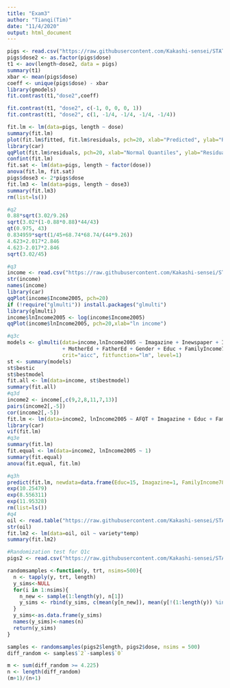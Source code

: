 ```yaml
---
title: "Exam3"
author: "Tianqi(Tim)"
date: "11/4/2020"
output: html_document
---
```


```r
pigs <- read.csv("https://raw.githubusercontent.com/Kakashi-sensei/STAT_587_2020_fall_exam3/main/pigs.csv", header=TRUE)
pigs$dose2 <- as.factor(pigs$dose)
t1 <- aov(length~dose2, data = pigs)
summary(t1)
xbar <- mean(pigs$dose)
coeff <- unique(pigs$dose) - xbar
library(gmodels)
fit.contrast(t1,"dose2",coeff)

fit.contrast(t1, "dose2", c(-1, 0, 0, 0, 1))
fit.contrast(t1, "dose2", c(1, -1/4, -1/4, -1/4, -1/4))

fit.lm <- lm(data=pigs, length ~ dose)
summary(fit.lm)
plot(fit.lm$fitted, fit.lm$residuals, pch=20, xlab="Predicted", ylab="Residuals", main="Residual by Predicted Plot",abline(a=0, b=0))
library(car)
qqPlot(fit.lm$residuals, pch=20, xlab="Normal Quantiles", ylab="Residuals")
confint(fit.lm)
fit.sat <- lm(data=pigs, length ~ factor(dose))
anova(fit.lm, fit.sat)
pigs$dose3 <- 2*pigs$dose
fit.lm3 <- lm(data=pigs, length ~ dose3)
summary(fit.lm3)
rm(list=ls())

#q2
0.88*sqrt(3.02/9.26)
sqrt(3.02*(1-0.88*0.88)*44/43)
qt(0.975, 43)
0.834959*sqrt(1/45+68.74*68.74/(44*9.26))
4.623+2.017*2.846
4.623-2.017*2.846
sqrt(3.02/45)

#q3
income <- read.csv("https://raw.githubusercontent.com/Kakashi-sensei/STAT_587_2020_fall_exam3/main/income.csv", header=TRUE)
str(income)
names(income)
library(car)
qqPlot(income$Income2005, pch=20)
if (!require("glmulti")) install.packages("glmulti")
library(glmulti)
income$lnIncome2005 <- log(income$Income2005)
qqPlot(income$lnIncome2005, pch=20,xlab="ln income")

#q3c
models <- glmulti(data=income,lnIncome2005 ~ Imagazine + Inewspaper + Ilibrary
                  + MotherEd + FatherEd + Gender + Educ + FamilyIncome78 + Race, 
                  crit="aicc", fitfunction="lm", level=1)
st <- summary(models)
st$bestic
st$bestmodel
fit.all <- lm(data=income, st$bestmodel)
summary(fit.all)
#q3d
income2 <- income[,c(9,2,8,11,7,13)]
pairs(income2[,-5])
cor(income2[,-5])
fit.lm <- lm(data=income2, lnIncome2005 ~ AFQT + Imagazine + Educ + FamilyIncome78 + Gender)
library(car)
vif(fit.lm)
#q3e
summary(fit.lm)
fit.equal <- lm(data=income2, lnIncome2005 ~ 1)
summary(fit.equal)
anova(fit.equal, fit.lm)

#q3h
predict(fit.lm, newdata=data.frame(Educ=15, Imagazine=1, FamilyIncome78=25000, Gender = "female", AFQT = 58.404), interval="prediction")
exp(10.25479)
exp(8.556311)
exp(11.95328)
rm(list=ls())
#q4
oil <- read.table("https://raw.githubusercontent.com/Kakashi-sensei/STAT_587_2020_fall_exam3/main/oil.txt", header=TRUE)
str(oil)
fit.lm2 <- lm(data=oil, oil ~ variety*temp)
summary(fit.lm2)


```



```r
#Randomization test for Q1c
pigs2 <- read.csv("https://raw.githubusercontent.com/Kakashi-sensei/STAT_587_2020_fall_exam3/main/pigs2.csv", header=TRUE)

randomsamples <-function(y, trt, nsims=500){
  n <- tapply(y, trt, length)
  y_sims<-NULL
  for(i in 1:nsims){
    n_new <- sample(1:length(y), n[1])
    y_sims <- rbind(y_sims, c(mean(y[n_new]), mean(y[!(1:length(y)) %in% n_new])))
  }
  y_sims<-as.data.frame(y_sims)
  names(y_sims)<-names(n)
  return(y_sims)
}

samples <- randomsamples(pigs2$length, pigs2$dose, nsims = 500)
diff_random <- samples$`2`-samples$`0`

m <- sum(diff_random >= 4.225)
n <- length(diff_random)
(m+1)/(n+1)

```

